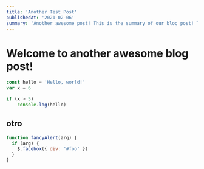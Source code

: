 ```yaml
---
title: 'Another Test Post'
publishedAt: '2021-02-06'
summary: 'Another awesome post! This is the summary of our blog post! This is the summary of our blog post! This is the summary of our blog post!'
---
```


# Welcome to another awesome blog post!

```javascript filename="index.js"
const hello = 'Hello, world!'
var x = 6

if (x > 5)
    console.log(hello)
```

## otro
```js {1,3-4} showLineNumbers
function fancyAlert(arg) {
  if (arg) {
    $.facebox({ div: '#foo' })
  }
}
```